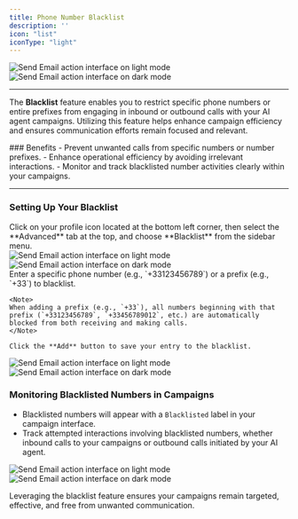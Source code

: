 ```yaml
---
title: Phone Number Blacklist
description: ''
icon: "list"
iconType: "light"
---
```


<div className="block dark:hidden">
  <Frame>
    <div className="p-4">
      <img
        src="/images/light_mode/blacklist_cover.jpg"
        alt="Send Email action interface on light mode"
        className="rounded-[14px]"
      />
    </div>
  </Frame>
</div>

<div className="hidden dark:block">
  <Frame>
    <div className="p-4">
      <img
        src="/images/dark_mode/blacklist_cover.jpg"
        alt="Send Email action interface on dark mode"
        className="rounded-[14px]"
      />
    </div>
  </Frame>
</div>

---

The **Blacklist** feature enables you to restrict specific phone numbers or entire prefixes from engaging in inbound or outbound calls with your AI agent campaigns. Utilizing this feature helps enhance campaign efficiency and ensures communication efforts remain focused and relevant.

<Tip>
### Benefits
- Prevent unwanted calls from specific numbers or number prefixes.
- Enhance operational efficiency by avoiding irrelevant interactions.
- Monitor and track blacklisted number activities clearly within your campaigns.
</Tip>

---

### Setting Up Your Blacklist

<Steps>
  <Step title="Access Advanced Settings">
    Click on your profile icon located at the bottom left corner, then select the **Advanced** tab at the top, and choose **Blacklist** from the sidebar menu.

<div className="block dark:hidden">
  <Frame>
    <div className="p-4">
      <img
        src="/images/light_mode/blacklist_go.jpg"
        alt="Send Email action interface on light mode"
        className="rounded-[14px]"
      />
    </div>
  </Frame>
</div>

<div className="hidden dark:block">
  <Frame>
    <div className="p-4">
      <img
        src="/images/dark_mode/blacklist_go.jpg"
        alt="Send Email action interface on dark mode"
        className="rounded-[14px]"
      />
    </div>
  </Frame>
</div>

  </Step>
  <Step title="Adding Numbers or Prefixes">
    Enter a specific phone number (e.g., `+33123456789`) or a prefix (e.g., `+33`) to blacklist.

    <Note>
    When adding a prefix (e.g., `+33`), all numbers beginning with that prefix (`+33123456789`, `+33456789012`, etc.) are automatically blocked from both receiving and making calls.
    </Note>

    Click the **Add** button to save your entry to the blacklist.

<div className="block dark:hidden">
  <Frame>
    <div className="p-4">
      <img
        src="/images/light_mode/blacklist_add.jpg"
        alt="Send Email action interface on light mode"
        className="rounded-[14px]"
      />
    </div>
  </Frame>
</div>

<div className="hidden dark:block">
  <Frame>
    <div className="p-4">
      <img
        src="/images/dark_mode/blacklist_add.jpg"
        alt="Send Email action interface on dark mode"
        className="rounded-[14px]"
      />
    </div>
  </Frame>
</div>
  </Step>
</Steps>

### Monitoring Blacklisted Numbers in Campaigns

- Blacklisted numbers will appear with a `Blacklisted` label in your campaign interface.
- Track attempted interactions involving blacklisted numbers, whether inbound calls to your campaigns or outbound calls initiated by your AI agent.

<div className="block dark:hidden">
  <Frame>
    <div className="p-4">
      <img
        src="/images/light_mode/blacklist_label.jpg"
        alt="Send Email action interface on light mode"
        className="rounded-[14px]"
      />
    </div>
  </Frame>
</div>

<div className="hidden dark:block">
  <Frame>
    <div className="p-4">
      <img
        src="/images/dark_mode/blacklist_label.jpg"
        alt="Send Email action interface on dark mode"
        className="rounded-[14px]"
      />
    </div>
  </Frame>
</div>


Leveraging the blacklist feature ensures your campaigns remain targeted, effective, and free from unwanted communication.
